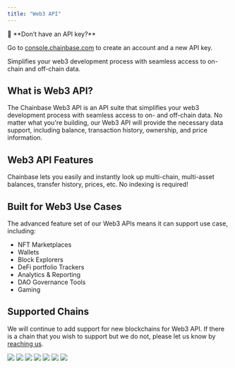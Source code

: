```yaml
---
title: "Web3 API"
---
```


<Note>
📘 **Don’t have an API key?**

Go to [console.chainbase.com](https://console.chainbase.com/) to create an account and a new API key.
</Note>


Simplifies your web3 development process with seamless access to on-chain and off-chain data.

## What is Web3 API?

The Chainbase Web3 API is an API suite that simplifies your web3 development process with seamless access to on- and off-chain data. No matter what you're building, our Web3 API will provide the necessary data support, including balance, transaction history, ownership, and price information.

## Web3 API Features

Chainbase lets you easily and instantly look up multi-chain, multi-asset balances, transfer history, prices, etc. No indexing is required!

<CardGroup cols={3}>
    <Card title="Basic API" href="/api-reference/web3-api/basic/block/get-block-by-number" />
    <Card title="NFT API" href="/api-reference/web3-api/nft/nft-metadata/get-nft-metadata" />
    <Card title="Token API" href="/api-reference/web3-api/token/market-data/get-token-price-history" />
    <Card title="Balance API" href="/api-reference/web3-api/balance/nft-balances/get-nfts-owned-by-address" />
    <Card title="Domain API" href="/api-reference/web3-api/domain/ens-domain-endpoints/get-ens-domains" />
</CardGroup>


## Built for Web3 Use Cases

The advanced feature set of our Web3 APIs means it can support use case, including:

- NFT Marketplaces
- Wallets
- Block Explorers
- DeFi portfolio Trackers
- Analytics & Reporting
- DAO Governance Tools
- Gaming

## Supported Chains

We will continue to add support for new blockchains for Web3 API. If there is a chain that you wish to support but we do not, please let us know by [reaching us](http://chainbase.com/help).

<CardGroup cols={4}>
    <Frame caption="Ethereum">
        <img src="https://chainbase.com/assets/rpcService/multiChain/Ethereum.png" />
    </Frame>
    <Frame caption="Polygon">
        <img src="https://chainbase.com/assets/rpcService/multiChain/Polygon.png" />
    </Frame>
    <Frame caption="BNB Chain">
        <img src="https://chainbase.com/assets/rpcService/multiChain/BSC.png" />
    </Frame>
    <Frame caption="Fantom">
        <img src="https://chainbase.com/assets/rpcService/multiChain/Fantom.png" />
    </Frame>
    <Frame caption="Avalanche">
        <img src="https://chainbase.com/assets/rpcService/multiChain/Avalanche.png" />
    </Frame>
    <Frame caption="Arbitrum">
        <img src="https://chainbase.com/assets/rpcService/multiChain/Arbitrum.png" />
    </Frame>
    <Frame caption="Optimism">
        <img src="https://chainbase.com/assets/rpcService/multiChain/Optimism.png" />
    </Frame>
</CardGroup>
